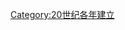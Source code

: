{{Catdiffuse}}

{{estcat|198|0|1979|1990}}
{{Commonscat|1980 establishments}}
[[Category:20世纪各年建立|Category:20世纪各年建立]]